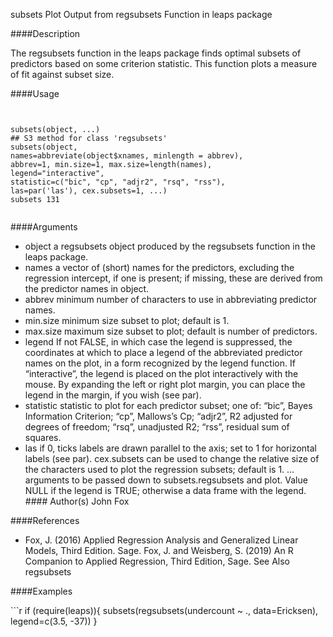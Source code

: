 

subsets Plot Output from regsubsets Function in leaps package

####Description

The regsubsets function in the leaps package finds optimal subsets of predictors based on some
criterion statistic. This function plots a measure of fit against subset size.

####Usage
<pre><code>

subsets(object, ...)
## S3 method for class 'regsubsets'
subsets(object,
names=abbreviate(object$xnames, minlength = abbrev),
abbrev=1, min.size=1, max.size=length(names),
legend="interactive",
statistic=c("bic", "cp", "adjr2", "rsq", "rss"),
las=par('las'), cex.subsets=1, ...)
subsets 131

</code></pre>

####Arguments

* object a regsubsets object produced by the regsubsets function in the leaps package.
* names a vector of (short) names for the predictors, excluding the regression intercept, if one is present; if missing, these are derived from the predictor names in object.
* abbrev minimum number of characters to use in abbreviating predictor names.
* min.size minimum size subset to plot; default is 1.
* max.size maximum size subset to plot; default is number of predictors.
* legend If not FALSE, in which case the legend is suppressed, the coordinates at which to place a legend of the abbreviated predictor names on the plot, in a form recognized
by the legend function. If "interactive", the legend is placed on the plot interactively with the mouse. By expanding the left or right plot margin,
you can place the legend in the margin, if you wish (see par).
* statistic statistic to plot for each predictor subset; one of: "bic", Bayes Information Criterion; "cp", Mallows’s Cp; "adjr2", R2 adjusted for degrees of freedom;
"rsq", unadjusted R2; "rss", residual sum of squares.
* las if 0, ticks labels are drawn parallel to the axis; set to 1 for horizontal labels (see
par).
cex.subsets can be used to change the relative size of the characters used to plot the regression
subsets; default is 1.
... arguments to be passed down to subsets.regsubsets and plot.
Value
NULL if the legend is TRUE; otherwise a data frame with the legend.
#### Author(s)
John Fox

####References

* Fox, J. (2016) Applied Regression Analysis and Generalized Linear Models, Third Edition. Sage.
Fox, J. and Weisberg, S. (2019) An R Companion to Applied Regression, Third Edition, Sage.
See Also
regsubsets

####Examples

```r

if (require(leaps)){
subsets(regsubsets(undercount ~ ., data=Ericksen),
legend=c(3.5, -37))
}
